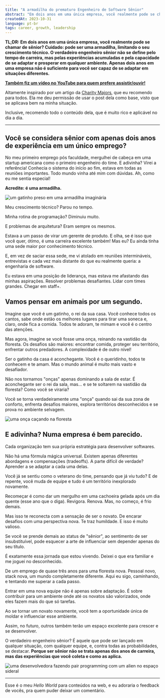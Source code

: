 ```yaml
---
title: "A armadilha do prematuro Engenheiro de Software Sênior"
abstract: "Em dois anos em uma única empresa, você realmente pode se chamar de sênior? Cuidado: pode ser uma armadilha, limitando o seu crescimento técnico. O verdadeiro engenheiro sênior não se define pelo tempo de carreira, mas pelas experiências acumuladas e pela capacidade de se adaptar e prosperar em qualquer ambiente. Apenas dois anos em uma empresa não é suficiente para você ser capaz de se adaptar em situações diferentes."
createdAt: 2023-10-31
language: pt-br
tags: career, growth, leadership
---
```


<IntroAnchor />

**TL;DR: Em dois anos em uma única empresa, você realmente pode se chamar de sênior? Cuidado: pode ser uma armadilha, limitando o seu crescimento técnico. O verdadeiro engenheiro sênior não se define pelo tempo de carreira, mas pelas experiências acumuladas e pela capacidade de se adaptar e prosperar em qualquer ambiente. Apenas dois anos em uma empresa não é suficiente para você ser capaz de se adaptar em situações diferentes.**

**[Também fiz um vídeo no YouTube para quem prefere assistir/ouvir!](https://youtu.be/lsRK9yFRiDc)**

Altamente inspirado por um artigo da [Charity Majors](https://charity.wtf/2020/11/01/questionable-advice-the-trap-of-the-premature-senior/), que eu recomendo para todos. Ela me deu permissão de usar o post dela como base, visto que se aplicava bem na minha situação.

Inclusive, recomendo todo o conteúdo dela, que é muito rico e aplicável no dia a dia.

---

## Você se considera sênior com apenas dois anos de experiência em um único emprego?

No meu primeiro emprego pós faculdade, mergulhei de cabeça em uma startup americana como o primeiro engenheiro do time. E adivinha? Virei a referência! Conhecia o sistema do início ao fim, estava em todas as reuniões importantes. Todo mundo vinha até mim com dúvidas. Ah, como eu me sentia especial!

**Acredite: é uma armadilha.**

![um gatinho preso em uma armadilha imaginária](https://dev-to-uploads.s3.amazonaws.com/uploads/articles/w2bbrniznut8pmn7551t.jpg)

Meu crescimento técnico? Parou no tempo.

Minha rotina de programação? Diminuiu muito.

E problemas de arquitetura? Eram sempre os mesmos.

Estava a um passo de virar um gerente de produto. E olha, se é isso que você quer, ótimo, é uma carreira excelente também! Mas eu? Eu ainda tinha uma sede maior por conhecimento técnico.

E, em vez de saciar essa sede, me vi atolado em reuniões intermináveis, entrevistas e cada vez mais distante do que eu realmente queria: a engenharia de software.

Eu estava em uma posição de liderança, mas estava me afastando das minhas aspirações. Resolver problemas desafiantes. Lidar com times grandes. Chegar em staff+.

## Vamos pensar em animais por um segundo.

Imagine que você é um gatinho, o rei da sua casa. Você conhece todos os cantos, sabe onde estão os melhores lugares para tirar uma soneca e, claro, onde fica a comida. Todos te adoram, te mimam e você é o centro das atenções.

Mas agora, imagine se você fosse uma onça, reinando na vastidão da floresta. Os desafios são maiores: encontrar comida, proteger seu território, enfrentar outros predadores. A complexidade é de outro nível!

Ser o gatinho da casa é aconchegante. Você é o queridinho, todos te conhecem e te amam. Mas o mundo animal é muito mais vasto e desafiador.

Não nos tornamos "onças" apenas dominando a sala de estar. É aconchegante ser o rei da sala, mas... e se te soltarem na vastidão da floresta? Como você se viraria?

Você se torna verdadeiramente uma "onça" quando sai da sua zona de conforto, enfrenta desafios maiores, explora territórios desconhecidos e se prova no ambiente selvagem.

![uma onça caçando na floresta](https://dev-to-uploads.s3.amazonaws.com/uploads/articles/2ebjgugica82qzttl02a.jpg)

## E adivinha? Numa empresa é bem parecido.

Cada organização tem sua própria estratégia para desenvolver softwares.

Não há uma fórmula mágica universal. Existem apenas diferentes abordagens e compensações (tradeoffs). A parte difícil de verdade? Aprender a se adaptar a cada uma delas.

Você já se sentiu como o veterano do time, pensando que já viu tudo? E de repente, você muda de equipe e tudo é um território inexplorado novamente.

Recomeçar é como dar um mergulho em uma cachoeira gelada após um dia quente (esse ano que o diga). Revigora. Renova. Mas, no começo, é frio demais.

Mas isso te reconecta com a sensação de ser o novato. De encarar desafios com uma perspectiva nova. Te traz humildade. E isso é muito valioso.

Se você se prende demais ao status de "sênior", ao sentimento de ser insubstituível, pode esquecer a arte de influenciar sem depender apenas do seu título.

É exatamente essa jornada que estou vivendo. Deixei o que era familiar e me joguei no desconhecido.

De um emprego de quase três anos para uma floresta nova. Pessoal novo, stack nova, um mundo completamente diferente. Aqui eu sigo, caminhando, e tentando me superar a cada passo.

Entrar em uma nova equipe não é apenas sobre adaptação. É sobre contribuir para um ambiente onde até os novatos são valorizados, onde eles fazem mais do que só tarefas.

Ao se tornar um novato novamente, você tem a oportunidade única de moldar e influenciar esse ambiente.

Assim, no futuro, outros também terão um espaço excelente para crescer e se desenvolver.

O verdadeiro engenheiro sênior? É aquele que pode ser lançado em qualquer situação, com qualquer equipe, e, contra todas as probabilidades, se destacar. **Porque ser sênior não se trata apenas dos anos de carreira, mas das experiências que você coleta e como as aplica.**

![uma desenvolvedora fazendo pair programming com um alien no espaço sideral](https://dev-to-uploads.s3.amazonaws.com/uploads/articles/6a4rq6wlnvfgx1jo8bw9.jpeg)

---

Esse é o meu _Hello World_ para conteúdos na web, e eu adoraria o feedback de vocês, pra quem puder deixar um comentário.
